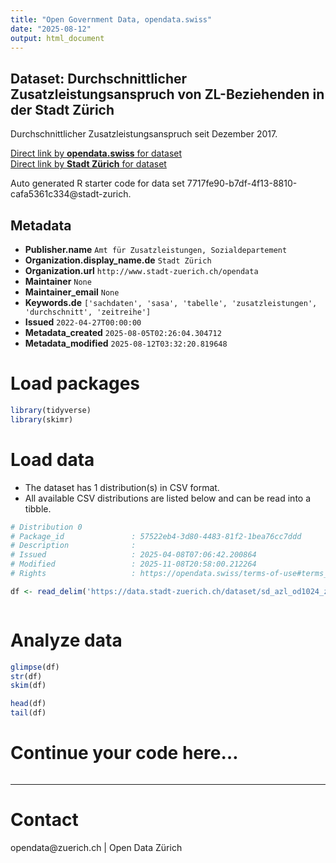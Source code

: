 ```yaml
---
title: "Open Government Data, opendata.swiss"
date: "2025-08-12"
output: html_document
---
```


## Dataset: Durchschnittlicher Zusatzleistungsanspruch von ZL-Beziehenden in der Stadt Zürich

Durchschnittlicher Zusatzleistungsanspruch seit Dezember 2017. 


[Direct link by **opendata.swiss** for dataset](https://opendata.swiss/de/dataset/durchschnittlicher-zusatzleistungsanspruch-von-zl-beziehenden-in-der-stadt-zurich)<br>
[Direct link by **Stadt Zürich** for dataset](https://data.stadt-zuerich.ch/dataset/sd_azl_od1024_zl_durchschnitt)

Auto generated R starter code for data set 7717fe90-b7df-4f13-8810-cafa5361c334@stadt-zurich.

## Metadata

- **Publisher.name** `Amt für Zusatzleistungen, Sozialdepartement`
- **Organization.display_name.de** `Stadt Zürich`
- **Organization.url** `http://www.stadt-zuerich.ch/opendata`
- **Maintainer** `None`
- **Maintainer_email** `None`
- **Keywords.de** `['sachdaten', 'sasa', 'tabelle', 'zusatzleistungen', 'durchschnitt', 'zeitreihe']`
- **Issued** `2022-04-27T00:00:00`
- **Metadata_created** `2025-08-05T02:26:04.304712`
- **Metadata_modified** `2025-08-12T03:32:20.819648`


# Load packages

```r

library(tidyverse)
library(skimr)

```

# Load data

-   The dataset has 1 distribution(s) in CSV format.
-   All available CSV distributions are listed below and can be read into a tibble.

```r

# Distribution 0
# Package_id               : 57522eb4-3d80-4483-81f2-1bea76cc7ddd
# Description              : 
# Issued                   : 2025-04-08T07:06:42.200864
# Modified                 : 2025-11-08T20:58:00.212264
# Rights                   : https://opendata.swiss/terms-of-use#terms_open

df <- read_delim('https://data.stadt-zuerich.ch/dataset/sd_azl_od1024_zl_durchschnitt/download/SOS102OD1024.csv')



```

# Analyze data

```r

glimpse(df)
str(df)
skim(df)

head(df)
tail(df)

```

# Continue your code here...

```r

```

------------------------------------------------------------------------

# Contact

opendata@zuerich.ch | Open Data Zürich
